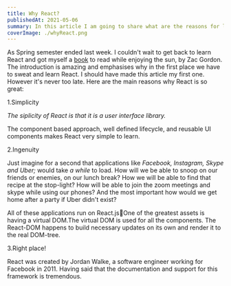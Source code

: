 ```yaml
---
title: Why React?
publishedAt: 2021-05-06
summary: In this article I am going to share what are the reasons for learning the React in the first place!
coverImage: ./whyReact.png
---
```


As Spring semester ended last week. I couldn't wait to get back to learn React and got myself a [book](https://www.amazon.com/gp/product/1798752980/ref=ppx_yo_dt_b_asin_title_o00_s01?ie=UTF8&psc=1) to read while enjoying the sun, by Zac Gordon.
The introduction is amazing and emphasises why in the first place we have to sweat and learn React. I should have made this article my first one. However it's never too late. Here are the main reasons why React is so great:

1.Simplicity

_The siplicity of React is that it is a user interface library._

The component based approach, well defined lifecycle, and reusable UI components makes React very simple to learn.

2.Ingenuity

Just imagine for a second that applications like _Facebook, Instagram, Skype and Uber;_ would take _a while_ to load.
How will we be able to snoop on our friends or enemies, on our lunch break?
How we will be able to find that recipe at the stop-light?
How will be able to join the zoom meetings and skype while using our phones?
And the most important how would we get home after a party if Uber didn't exist?

All of these applications run on React.js<span aria-label="a rocket blasting off" role="img">🚀</span>One of the greatest assets is having a virtual DOM.The virtual DOM is used for all the components. The React-DOM happens to build necessary updates on its
own and render it to the real DOM-tree.

3.Right place!

React was created by Jordan Walke, a software engineer working for Facebook in 2011. Having said that the documentation and
support for this framework is tremendous.
